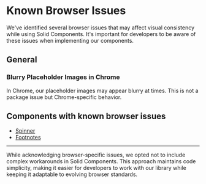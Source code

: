 
<Meta title="Docs/General/Known Browser Issues" />

# Known Browser Issues

We've identified several browser issues that may affect visual consistency while using Solid Components.
It's important for developers to be aware of these issues when implementing our components.

## General

### Blurry Placeholder Images in Chrome

In Chrome, our placeholder images may appear blurry at times. This is not a package issue but Chrome-specific behavior.

## Components with known browser issues

- [Spinner](/docs/components-sd-spinner--docs)
- [Footnotes](/docs/styles-sd-footnotes--docs)

---

While acknowledging browser-specific issues, we opted not to include complex workarounds in Solid Components.
This approach maintains code simplicity, making it easier for developers to work with our library while keeping it adaptable to evolving browser standards.
